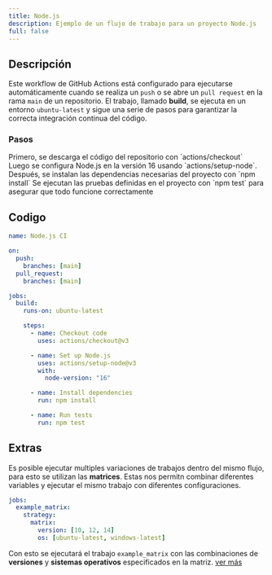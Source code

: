 ```yaml
---
title: Node.js
description: Ejemplo de un flujo de trabajo para un proyecto Node.js
full: false
---
```



## Descripción

Este workflow de GitHub Actions está configurado para ejecutarse automáticamente cuando se realiza un `push` o se abre un `pull request` en la rama `main` de un repositorio. El trabajo, llamado **build**, se ejecuta en un entorno `ubuntu-latest` y sigue una serie de pasos para garantizar la correcta integración continua del código.

### Pasos

<Steps>
  <Step>
    Primero, se descarga el código del repositorio con `actions/checkout`
  </Step>
  <Step>
    Luego se configura Node.js en la versión 16 usando `actions/setup-node`.
  </Step>
  <Step>
    Después, se instalan las dependencias necesarias del proyecto con `npm
    install`
  </Step>
  <Step>
    Se ejecutan las pruebas definidas en el proyecto con `npm test` para
    asegurar que todo funcione correctamente
  </Step>
</Steps>

## Codigo

```yaml
name: Node.js CI

on:
  push:
    branches: [main]
  pull_request:
    branches: [main]

jobs:
  build:
    runs-on: ubuntu-latest

    steps:
      - name: Checkout code
        uses: actions/checkout@v3

      - name: Set up Node.js
        uses: actions/setup-node@v3
        with:
          node-version: "16"

      - name: Install dependencies
        run: npm install

      - name: Run tests
        run: npm test
```

## Extras

Es posible ejecutar multiples variaciones de trabajos dentro del mismo flujo, para esto se utilizan las **matrices**. Estas nos permitn combinar diferentes variables y ejecutar el mismo trabajo con diferentes configuraciones.

```yaml
jobs:
  example_matrix:
    strategy:
      matrix:
        version: [10, 12, 14]
        os: [ubuntu-latest, windows-latest]
```

Con esto se ejecutará el trabajo `example_matrix` con las combinaciones de **versiones** y **sistemas operativos** especificados en la matriz. [ver más](https://docs.github.com/en/actions/writing-workflows/choosing-what-your-workflow-does/running-variations-of-jobs-in-a-workflow)
